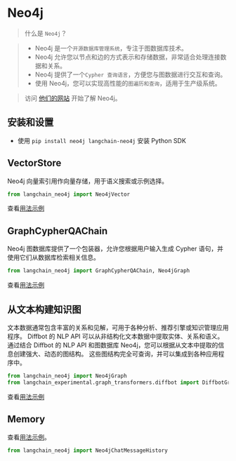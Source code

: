 # Neo4j

>什么是 `Neo4j`？

>- Neo4j 是一个`开源数据库管理系统`，专注于图数据库技术。
>- Neo4j 允许您以节点和边的方式表示和存储数据，非常适合处理连接数据和关系。
>- Neo4j 提供了一个`Cypher 查询语言`，方便您与图数据进行交互和查询。
>- 使用 Neo4j，您可以实现高性能的`图遍历和查询`，适用于生产级系统。

>访问 [他们的网站](https://neo4j.com/) 开始了解 Neo4j。

## 安装和设置

- 使用 `pip install neo4j langchain-neo4j` 安装 Python SDK

## VectorStore

Neo4j 向量索引用作向量存储，用于语义搜索或示例选择。

```python
from langchain_neo4j import Neo4jVector
```

查看[用法示例](/docs/integrations/vectorstores/neo4jvector)

## GraphCypherQAChain

Neo4j 图数据库提供了一个包装器，允许您根据用户输入生成 Cypher 语句，并使用它们从数据库检索相关信息。

```python
from langchain_neo4j import GraphCypherQAChain, Neo4jGraph
```

查看[用法示例](/docs/integrations/graphs/neo4j_cypher)

## 从文本构建知识图

文本数据通常包含丰富的关系和见解，可用于各种分析、推荐引擎或知识管理应用程序。
Diffbot 的 NLP API 可以从非结构化文本数据中提取实体、关系和语义。
通过结合 Diffbot 的 NLP API 和图数据库 Neo4j，您可以根据从文本中提取的信息创建强大、动态的图结构。
这些图结构完全可查询，并可以集成到各种应用程序中。

```python
from langchain_neo4j import Neo4jGraph
from langchain_experimental.graph_transformers.diffbot import DiffbotGraphTransformer
```

查看[用法示例](/docs/integrations/graphs/diffbot)

## Memory

查看[用法示例](/docs/integrations/memory/neo4j_chat_message_history)。

```python
from langchain_neo4j import Neo4jChatMessageHistory
```